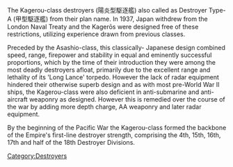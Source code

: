 The Kagerou-class destroyers (陽炎型駆逐艦) also called as Destroyer Type-A (甲型駆逐艦) from their plan name.  In 1937, Japan withdrew from the London Naval Treaty and the Kagerōs were designed free of these restrictions, utilizing experience drawn from previous classes.

Preceded by the Asashio-class, this classically- Japanese design combined speed, range, firepower and stability in equal and eminently successful proportions, which by the time of their introduction they were among the most deadly destroyers afloat, primarily due to the excellent range and lethality of its 'Long Lance' torpedo. However the lack of radar equipment hindered their otherwise superb design and as with most pre-World War II ships, the Kagerou-class were also deficient in anti-submarine and anti-aircraft weaponry as designed. However this is remedied over the course of the war by adding more depth charge, AA weaponry and later radar equipment.

By the beginning of the Pacific War the Kagerou-class formed the backbone of the Empire's first-line destroyer strength, comprising the 4th, 15th, 16th, 17th and half of the 18th Destroyer Divisions.
[[Category:Destroyers]]